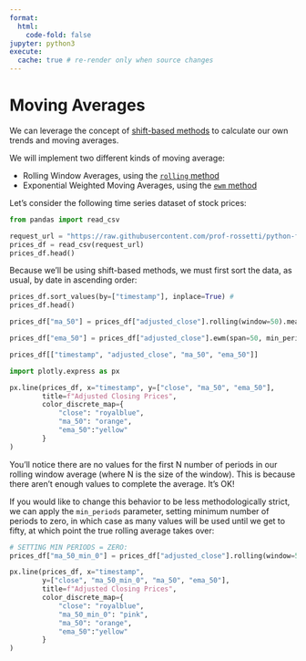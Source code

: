 ```yaml
---
format:
  html:
    code-fold: false
jupyter: python3
execute:
  cache: true # re-render only when source changes
---
```



# Moving Averages

We can leverage the concept of [shift-based methods](./shift-methods.qmd) to calculate our own trends and moving averages.

We will implement two different kinds of moving average:

  + Rolling Window Averages, using the [`rolling` method](https://pandas.pydata.org/docs/reference/api/pandas.DataFrame.rolling.html)
  + Exponential Weighted Moving Averages, using the [`ewm` method](https://pandas.pydata.org/docs/reference/api/pandas.DataFrame.ewm.html)

Let's consider the following time series dataset of stock prices:

```python
from pandas import read_csv

request_url = "https://raw.githubusercontent.com/prof-rossetti/python-for-finance/main/docs/data/daily_adjusted_NFLX.csv"
prices_df = read_csv(request_url)
prices_df.head()
```

Because we'll be using shift-based methods, we must first sort the data, as usual, by date in ascending order:

```python
prices_df.sort_values(by=["timestamp"], inplace=True) #
prices_df.head()
```


```python


prices_df["ma_50"] = prices_df["adjusted_close"].rolling(window=50).mean()

prices_df["ema_50"] = prices_df["adjusted_close"].ewm(span=50, min_periods=0, adjust=False, ignore_na=False).mean()

prices_df[["timestamp", "adjusted_close", "ma_50", "ema_50"]]
```

```python
import plotly.express as px

px.line(prices_df, x="timestamp", y=["close", "ma_50", "ema_50"],
        title=f"Adjusted Closing Prices",
        color_discrete_map={
            "close": "royalblue",
            "ma_50": "orange",
            "ema_50":"yellow"
        }
)
```

You'll notice there are no values for the first N number of periods in our rolling window average (where N is the size of the window). This is because there aren't enough values to complete the average. It's OK!

If you would like to change this behavior to be less methodologically strict, we can apply the `min_periods` parameter, setting minimum number of periods to zero, in which case as many values will be used until we get to fifty, at which point the true rolling average takes over:


```python
# SETTING MIN PERIODS = ZERO:
prices_df["ma_50_min_0"] = prices_df["adjusted_close"].rolling(window=50, min_periods=0).mean()

px.line(prices_df, x="timestamp",
        y=["close", "ma_50_min_0", "ma_50", "ema_50"],
        title=f"Adjusted Closing Prices",
        color_discrete_map={
            "close": "royalblue",
            "ma_50_min_0": "pink",
            "ma_50": "orange",
            "ema_50":"yellow"
        }
)
```
